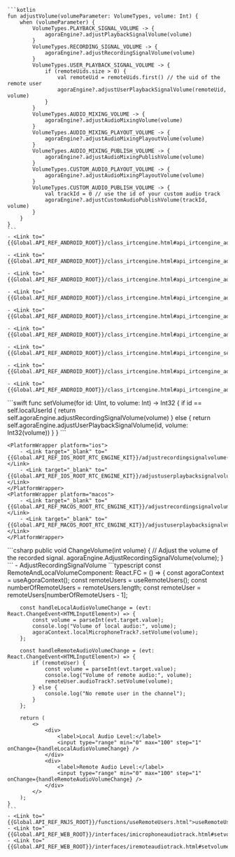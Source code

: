 <PlatformWrapper platform="android">

    ```kotlin
    fun adjustVolume(volumeParameter: VolumeTypes, volume: Int) {
        when (volumeParameter) {
            VolumeTypes.PLAYBACK_SIGNAL_VOLUME -> {
                agoraEngine?.adjustPlaybackSignalVolume(volume)
            }
            VolumeTypes.RECORDING_SIGNAL_VOLUME -> {
                agoraEngine?.adjustRecordingSignalVolume(volume)
            }
            VolumeTypes.USER_PLAYBACK_SIGNAL_VOLUME -> {
                if (remoteUids.size > 0) {
                    val remoteUid = remoteUids.first() // the uid of the remote user
                    agoraEngine?.adjustUserPlaybackSignalVolume(remoteUid, volume)
                }
            }
            VolumeTypes.AUDIO_MIXING_VOLUME -> {
                agoraEngine?.adjustAudioMixingVolume(volume)
            }
            VolumeTypes.AUDIO_MIXING_PLAYOUT_VOLUME -> {
                agoraEngine?.adjustAudioMixingPlayoutVolume(volume)
            }
            VolumeTypes.AUDIO_MIXING_PUBLISH_VOLUME -> {
                agoraEngine?.adjustAudioMixingPublishVolume(volume)
            }
            VolumeTypes.CUSTOM_AUDIO_PLAYOUT_VOLUME -> {
                agoraEngine?.adjustAudioMixingPlayoutVolume(volume)
            }
            VolumeTypes.CUSTOM_AUDIO_PUBLISH_VOLUME -> {
                val trackId = 0 // use the id of your custom audio track
                agoraEngine?.adjustCustomAudioPublishVolume(trackId, volume)
            }
        }
    }    
    ```
    - <Link to="{{Global.API_REF_ANDROID_ROOT}}/class_irtcengine.html#api_irtcengine_adjustplaybacksignalvolume">adjustPlaybackSignalVolume</Link>
    
    - <Link to="{{Global.API_REF_ANDROID_ROOT}}/class_irtcengine.html#api_irtcengine_adjustrecordingsignalvolume">adjustRecordingSignalVolume</Link>

    - <Link to="{{Global.API_REF_ANDROID_ROOT}}/class_irtcengine.html#api_irtcengine_adjustuserplaybacksignalvolume">adjustUserPlaybackSignalVolume</Link>

    - <Link to="{{Global.API_REF_ANDROID_ROOT}}/class_irtcengine.html#api_irtcengine_adjustaudiomixingvolume">adjustAudioMixingVolume</Link>

    - <Link to="{{Global.API_REF_ANDROID_ROOT}}/class_irtcengine.html#api_irtcengine_adjustaudiomixingplayoutvolume">adjustAudioMixingPlayoutVolume</Link>

    - <Link to="{{Global.API_REF_ANDROID_ROOT}}/class_irtcengine.html#api_irtcengine_adjustaudiomixingpublishvolume">adjustAudioMixingPublishVolume</Link>

    - <Link to="{{Global.API_REF_ANDROID_ROOT}}/class_irtcengine.html#api_irtcengine_setinearmonitoringvolume">setInEarMonitoringVolume</Link>

    - <Link to="{{Global.API_REF_ANDROID_ROOT}}/class_irtcengine.html#api_irtcengine_adjustcustomaudioplayoutvolume">adjustCustomAudioPlayoutVolume</Link>

    - <Link to="{{Global.API_REF_ANDROID_ROOT}}/class_irtcengine.html#api_irtcengine_adjustcustomaudiopublishvolume">adjustCustomAudioPublishVolume</Link>
</PlatformWrapper>
<PlatformWrapper platform={["ios","macos"]}>
    ```swift
    func setVolume(for id: UInt, to volume: Int) -> Int32 {
        if id == self.localUserId {
            return self.agoraEngine.adjustRecordingSignalVolume(volume)
        } else {
            return self.agoraEngine.adjustUserPlaybackSignalVolume(id, volume: Int32(volume))
        }
    }
    ```

    <PlatformWrapper platform="ios">
        - <Link target="_blank" to="{{Global.API_REF_IOS_ROOT_RTC_ENGINE_KIT}}/adjustrecordingsignalvolume(_:)">adjustRecordingSignalVolume(_:)</Link>
        - <Link target="_blank" to="{{Global.API_REF_IOS_ROOT_RTC_ENGINE_KIT}}/adjustuserplaybacksignalvolume(_:volume:)">adjustUserPlaybackSignalVolume(_:volume:)</Link>
    </PlatformWrapper>
    <PlatformWrapper platform="macos">
        - <Link target="_blank" to="{{Global.API_REF_MACOS_ROOT_RTC_ENGINE_KIT}}/adjustrecordingsignalvolume(_:)">adjustRecordingSignalVolume(_:)</Link>
        - <Link target="_blank" to="{{Global.API_REF_MACOS_ROOT_RTC_ENGINE_KIT}}/adjustuserplaybacksignalvolume(_:volume:)">adjustUserPlaybackSignalVolume(_:volume:)</Link>
    </PlatformWrapper>
</PlatformWrapper>
<PlatformWrapper platform="unity">
    ```csharp
    public void ChangeVolume(int volume)
    {
        // Adjust the volume of the recorded signal.
        agoraEngine.AdjustRecordingSignalVolume(volume);
    }
    ```
    - <Link to="{{Global.API_REF_UNITY_ROOT}}/class_irtcengine.html#api_irtcengine_adjustrecordingsignalvolume">AdjustRecordingSignalVolume</Link>
</PlatformWrapper>
<PlatformWrapper platform="react-js">
    ```typescript
    const RemoteAndLocalVolumeComponent: React.FC = () => {
        const agoraContext = useAgoraContext();
        const remoteUsers = useRemoteUsers();
        const numberOfRemoteUsers = remoteUsers.length;
        const remoteUser = remoteUsers[numberOfRemoteUsers - 1];
        
        const handleLocalAudioVolumeChange = (evt: React.ChangeEvent<HTMLInputElement>) => {
            const volume = parseInt(evt.target.value);
            console.log("Volume of local audio:", volume);
            agoraContext.localMicrophoneTrack?.setVolume(volume);
        };
        
        const handleRemoteAudioVolumeChange = (evt: React.ChangeEvent<HTMLInputElement>) => {
            if (remoteUser) {
                const volume = parseInt(evt.target.value);
                console.log("Volume of remote audio:", volume);
                remoteUser.audioTrack?.setVolume(volume);
            } else {
                console.log("No remote user in the channel");
            }
        };
        
        return (
            <>
                <div>
                    <label>Local Audio Level:</label>
                    <input type="range" min="0" max="100" step="1" onChange={handleLocalAudioVolumeChange} />
                </div>
                <div>
                    <label>Remote Audio Level:</label>
                    <input type="range" min="0" max="100" step="1" onChange={handleRemoteAudioVolumeChange} />
                </div>
            </>
        );
    }
    ```
    - <Link to="{{Global.API_REF_RNJS_ROOT}}/functions/useRemoteUsers.html">useRemoteUsers</Link>
    - <Link to="{{Global.API_REF_WEB_ROOT}}/interfaces/imicrophoneaudiotrack.html#setvolume">localMicrophoneTrack.setVolume</Link>
    - <Link to="{{Global.API_REF_WEB_ROOT}}/interfaces/iremoteaudiotrack.html#setvolume">remoteUser.audioTrack.setVolume</Link>
</PlatformWrapper>